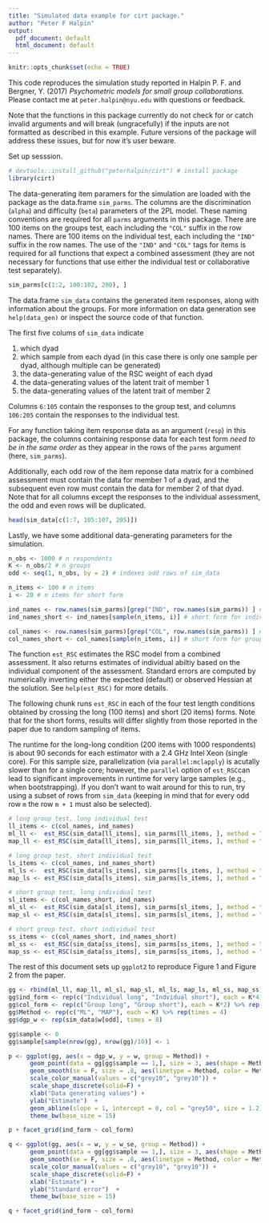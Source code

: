 ```yaml
---
title: "Simulated data example for cirt package."
author: "Peter F Halpin"
output:
  pdf_document: default
  html_document: default
---
```


```r
knitr::opts_chunk$set(echo = TRUE)
```

This code reproduces the simulation study reported in Halpin P. F. and Bergner, Y. (2017) *Psychometric models for small group collaborations.* Please contact me at `peter.halpin@nyu.edu` with questions or feedback.

Note that the functions in this package currently do not check for or catch invalid arguments and will break (ungracefully) if the inputs are not formatted as described in this example. Future versions of the package will address these issues, but for now it's user beware.

Set up sesssion.

```r
# devtools::install_github("peterhalpin/cirt") # install package
library(cirt)
```

The data-generating item paramers for the simulation are loaded with the package as the data.frame `sim_parms`. The columns are the discrimination (`alpha`) and difficulty (`beta`) parameters of the 2PL model. These naming conventions are required for all `parms` arguments in this package. There are 100 items on the groups test, each including the `"COL"` suffix in the row names. There are 100 items on the individual test, each including  the `"IND"` suffix in the row names. The use of the `"IND"` and `"COL"` tags for items is required for all functions that expect a combined assessment (they are not necessary for functions that use either the individual test or collaborative test separately).

```r
sim_parms[c(1:2, 100:102, 200), ]
```

The data.frame `sim_data` contains the generated item responses, along with information about the groups. For more information on data generation see `help(data_gen)` or inspect the source code of that function.

The first five colums of `sim_data` indicate

1. which dyad
2. which sample from each dyad (in this case there is only one sample per dyad, although multiple can be generated)
3. the data-generating value of the RSC weight of each dyad
4. the data-generating values of the latent trait of member 1
5. the data-generating values of the latent trait of member 2

Columns `6:105` contain the responses to the group test, and columns `106:205` contain the responses to the individual test.

For any function taking item response data as an argument (`resp`) in this package, the columns containing response data for each test form *need to be in the same order* as they appear in the rows of the `parms` argument (here, `sim_parms`).

Additionally, each odd row of the item reponse data matrix for a combined assessment must contain the data for member 1 of a dyad, and the subsequent even row must contain the data for member 2 of that dyad. Note that for all columns except the responses to the individual assessment, the odd and even rows will be duplicated.

```r
head(sim_data[c(1:7, 105:107, 205)])
```

Lastly, we have some additional data-generating parameters for the simulation.

```r
n_obs <- 1000 # n respondents
K <- n_obs/2 # n groups
odd <- seq(1, n_obs, by = 2) # indexes odd rows of sim_data

n_items <- 100 # n items
i <- 20 # n items for short form

ind_names <- row.names(sim_parms)[grep("IND", row.names(sim_parms)) ] # individual test
ind_names_short <- ind_names[sample(n_items, i)] # short form for individual test

col_names <- row.names(sim_parms)[grep("COL", row.names(sim_parms)) ] # group test
col_names_short <- col_names[sample(n_items, i)] # short form for group test
```

The function `est_RSC` estimates the RSC model from a combined assessment. It also returns estimates of individual abiltiy based on the individual component of the assessment. Standard errors are computed by numerically inverting either the expected (default) or observed Hessian at the solution. See `help(est_RSC)` for more details.

The following chunk runs `est_RSC` in each of the four test length conditions obtained by crossing the long (100 items) and short (20 items) forms. Note that for the short forms, results will differ slightly from those reported in the paper due to random sampling of items.

The runtime for the long-long condition (200 items with 1000 respondents) is about 90 seconds for each estimator with a 2.4 GHz Intel Xeon (single core). For this sample size, parallelization (via `parallel:mclapply`) is acutally slower than for a single core; however, the `parallel` option of `est_RSC`can lead to significant improvements in runtime for very large samples (e.g., when bootstrapping). If you don't want to wait around for this to run, try using a subset of rows from `sim_data` (keeping in mind that for every odd row `m` the row `m + 1` must also be selected).

```r
# long group test, long individual test
ll_items <- c(col_names, ind_names)
ml_ll <-  est_RSC(sim_data[ll_items], sim_parms[ll_items, ], method = "ML")
map_ll <- est_RSC(sim_data[ll_items], sim_parms[ll_items, ], method = "MAP")

# long group test, short individual test
ls_items <- c(col_names, ind_names_short)
ml_ls <-  est_RSC(sim_data[ls_items], sim_parms[ls_items, ], method = "ML")
map_ls <- est_RSC(sim_data[ls_items], sim_parms[ls_items, ], method = "MAP")

# short group test, long individual test
sl_items <- c(col_names_short, ind_names)
ml_sl <-  est_RSC(sim_data[sl_items], sim_parms[sl_items, ], method = "ML")
map_sl <- est_RSC(sim_data[sl_items], sim_parms[sl_items, ], method = "MAP")

# short group test, short individual test
ss_items <- c(col_names_short, ind_names_short)
ml_ss <-  est_RSC(sim_data[ss_items], sim_parms[ss_items, ], method = "ML")
map_ss <- est_RSC(sim_data[ss_items], sim_parms[ss_items, ], method = "MAP")
```

The rest of this document sets up `ggplot2` to reproduce Figure 1 and Figure 2 from the paper.

```r
gg <- rbind(ml_ll, map_ll, ml_sl, map_sl, ml_ls, map_ls, ml_ss, map_ss)
gg$ind_form <- rep(c("Individual long", "Indvidual short"), each = K*4)
gg$col_form <- rep(c("Group long", "Group short"), each = K*2) %>% rep(times = 2)
gg$Method <- rep(c("ML", "MAP"), each = K) %>% rep(times = 4)
gg$dgp_w <- rep(sim_data$w[odd], times = 8)

gg$sample <- 0
gg$sample[sample(nrow(gg), nrow(gg)/10)] <- 1

p <- ggplot(gg, aes(x = dgp_w, y = w, group = Method)) +
      geom_point(data = gg[gg$sample == 1,], size = 3, aes(shape = Method, color = Method)) +
      geom_smooth(se = F, size = .8, aes(linetype = Method, color = Method)) +
      scale_color_manual(values = c("grey10", "grey10")) +
      scale_shape_discrete(solid=F) +
      xlab("Data generating values") +
      ylab("Estimate")  +
      geom_abline(slope = 1, intercept = 0, col = "grey50", size = 1.2) +
      theme_bw(base_size = 15)

p + facet_grid(ind_form ~ col_form)
```

```r
q <- ggplot(gg, aes(x = w, y = w_se, group = Method)) +
      geom_point(data = gg[gg$sample == 1,], size = 3, aes(shape = Method, color = Method)) +
      geom_smooth(se = F, size = .8, aes(linetype = Method, color = Method)) +
      scale_color_manual(values = c("grey10", "grey10")) +
      scale_shape_discrete(solid=F) +
      xlab("Estimate") +
      ylab("Standard error")  +
      theme_bw(base_size = 15)

q + facet_grid(ind_form ~ col_form)
```
